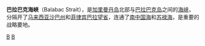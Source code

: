{{Location map
 |Philippines
 |label=巴拉巴克海峡
 |lon_dir=E
 |lat_dir=N
 |lat_deg=7.6666667
 |lon_deg=117
 |position=right
 |width=250
 |float=right
 |mark=Cercle rouge 100%.svg
 |marksize=20
 |caption=巴拉巴克海峡的位置
}}
'''巴拉巴克海峡'''（Balabac Strait），是[[加里曼丹岛|加里曼丹岛]]北部与[[巴拉巴克岛|巴拉巴克岛]]之间的[[海峡|海峡]]，分隔开了[[马来西亚|马来西亚]][[沙巴州|沙巴州]]和[[菲律宾|菲律宾]][[巴拉望省|巴拉望省]]，连通了[[南中国海|南中国海]]和[[苏禄海|苏禄海]]，是重要的战略要地。

{{Authority control}}
[[Category:马来西亚-菲律宾边界|B]]
[[Category:菲律宾海峡|B]]